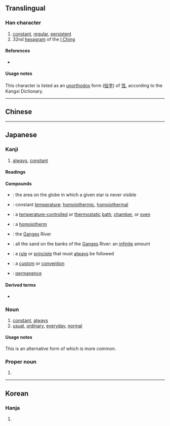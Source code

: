 {{also|恆}}
{{character info}}
==Translingual==

===Han character===
{{Han char|rn=61|rad=心|as=06|sn=9|four=91016|canj=PMAM|ids=⿰忄亘}}

# [[constant]], [[regular]], [[persistent]]
# 32nd [[hexagram]] of the [[I Ching]]

====References====
* {{Han ref|kx=0384.130|dkj=10527|hdz=42294.050|uh=6052|ud=24658}}

====Usage notes====
This character is listed as an [[unorthodox]] form ([[俗字]]) of [[恆]], according to the Kangxi Dictionary.

----

==Chinese==
{{zh-see|恆}}

----

==Japanese==
{{ja-kanji forms|恒|恆}}

===Kanji===
{{ja-kanji|rs=心06|kyu=恆}}

# [[always]], [[constant]]

====Readings====
{{ja-readings
|goon=ごう
|kanon=こう
|kun=つね-
|nanori=のぶ, ひさ, ひさし
}}

====Compounds====
{{der-top|Compounds}}
* {{ja-r|恒%隠%圏|こう%いん%けん}}: the area on the globe in which a given star is never visible
* {{ja-r|恒%温|こう%おん}}: constant [[temperature]]; [[homoiothermic]], [[homoiothermal]]
* {{ja-r|恒%温%槽|こう%おん%そう}}: a [[temperature-controlled]] or [[thermostatic]] [[bath]], [[chamber]], or [[oven]]
* {{ja-r|恒%温 動%物|こう%おん どう%ぶつ}}: a [[homoiotherm]]
* {{ja-r|恒%河|^こう%が}}: the [[Ganges]] River
* {{ja-r|恒%河%沙|^こう%が%しゃ}}: all the sand on the banks of the [[Ganges]] River: an [[infinite]] amount
* {{ja-r|恒%規|こう%き}}: a [[rule]] or [[principle]] that must [[always]] be followed
* {{ja-r|恒%儀|こう%ぎ}}: a [[custom]] or [[convention]]
* {{ja-r|恒%久|こう%きゅう}}: [[permanence]]
{{der-bottom}}

====Derived terms====
* {{ja-r|恒とわ|とことわ|[[always]], [[forever]]}}

===Noun===
{{ja-noun|つね}}

# [[constant]], [[always]]
# [[usual]], [[ordinary]], [[everyday]], [[normal]]
#: {{ja-usex|'''恒'''の服%装で出て行った。|'''つね''' の ふく%そう で でて いった。|He went out in his '''usual''' / '''normal''' / '''everyday''' clothes.}}

====Usage notes====
This is an alternative form of {{ja-l|常}} which is more common.

===Proper noun===
{{ja-pos|proper|ひさし}}

# {{given name|ja|male|sort=ひさし}}

----

==Korean==

===Hanja===
{{ko-hanja|hangeul=[[항]], [[긍]]|eumhun=|rv=hang, geung|mr=hang, kŭng|y=hang, kung}}

# {{rfdef|ko|sort=心06}}